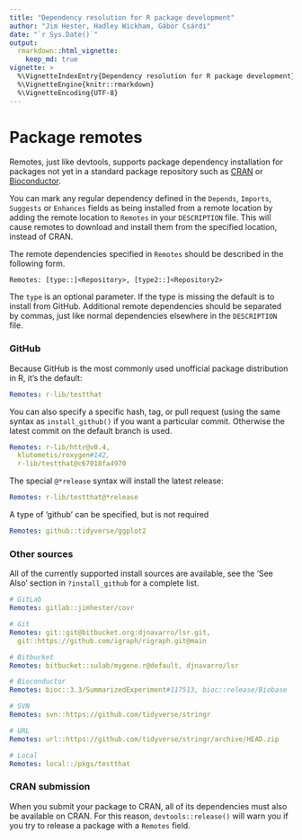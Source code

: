 ```yaml
---
title: "Dependency resolution for R package development"
author: "Jim Hester, Hadley Wickham, Gábor Csárdi"
date: "`r Sys.Date()`"
output:
  rmarkdown::html_vignette:
    keep_md: true
vignette: >
  %\VignetteIndexEntry{Dependency resolution for R package development}
  %\VignetteEngine{knitr::rmarkdown}
  %\VignetteEncoding{UTF-8}
---
```


# Package remotes

Remotes, just like devtools, supports package dependency installation for packages not
yet in a standard package repository such as [CRAN](https://cran.r-project.org)
or [Bioconductor](http://bioconductor.org).

You can mark any regular dependency defined in the `Depends`, `Imports`,
`Suggests` or `Enhances` fields as being installed from a remote location by
adding the remote location to `Remotes` in your `DESCRIPTION` file. This will
cause remotes to download and install them from the specified location,
instead of CRAN.

The remote dependencies specified in `Remotes` should be described in the following form.

```
Remotes: [type::]<Repository>, [type2::]<Repository2>
```

The `type` is an optional parameter.  If the type is missing the default is
to install from GitHub. Additional remote dependencies should be separated by
commas, just like normal dependencies elsewhere in the `DESCRIPTION` file.

### GitHub

Because GitHub is the most commonly used unofficial package distribution in R, it's the default:

```yaml
Remotes: r-lib/testthat
```

You can also specify a specific hash, tag, or pull request (using the same syntax as `install_github()` if you want a particular commit. Otherwise the latest commit on the default branch is used.

```yaml
Remotes: r-lib/httr@v0.4,
  klutometis/roxygen#142,
  r-lib/testthat@c67018fa4970
```

The special `@*release` syntax will install the latest release:

```yaml
Remotes: r-lib/testthat@*release
```

A type of 'github' can be specified, but is not required

```yaml
Remotes: github::tidyverse/ggplot2
```

### Other sources

All of the currently supported install sources are available, see the 'See
Also' section in `?install_github` for a complete list.

```yaml
# GitLab
Remotes: gitlab::jimhester/covr

# Git
Remotes: git::git@bitbucket.org:djnavarro/lsr.git,
  git::https://github.com/igraph/rigraph.git@main

# Bitbucket
Remotes: bitbucket::sulab/mygene.r@default, djnavarro/lsr

# Bioconductor
Remotes: bioc::3.3/SummarizedExperiment#117513, bioc::release/Biobase

# SVN
Remotes: svn::https://github.com/tidyverse/stringr

# URL
Remotes: url::https://github.com/tidyverse/stringr/archive/HEAD.zip

# Local
Remotes: local::/pkgs/testthat
```

### CRAN submission

When you submit your package to CRAN, all of its dependencies must also be available on CRAN. For this reason, `devtools::release()` will warn you if you try to release a package with a `Remotes` field.
